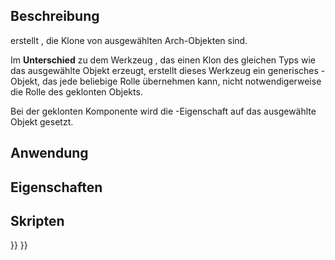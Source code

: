 <languages/>

{{Docnav/de
|
|
|[[Arch_Workbench/de|Arch]]
|IconL=
|IconR=
|IconC=Workbench_Arch.svg
}}

{{VeryImportantMessage|DIESER BEFEHL IST VERALTET<br>
Er steht in {{VersionPlus/de|1.0}} nicht zur Verfügung. Stattdessen kann [[Draft_Clone/de|Draft Klonen]] verwendet werden.}}

<div class="mw-translate-fuzzy">
{{GuiCommand/de
|Name=Arch CloneComponent
|Name/de=Arch KomponenteKlonen‏‎‏‎
|MenuLocation=Arch → Dienstprogramme → Komponente klonen
|Workbenches=[[Arch_Workbench/de|Arch]]
|Shortcut={{KEY|C}} {{KEY|C}}
‏‎|SeeAlso=[[Draft_Clone/de|Draft Klonen]], [[Arch_Component/de|Arch Komponente]]
|Icon=Arch_Component_Clone.svg
}}
</div>

<span id="Description"></span>
==Beschreibung==

{{Button|[[Image:Arch_Component_Clone.svg|16px]] [[Arch_CloneComponent/de|Komponente klonen]]}} erstellt {{Button|[[Image:Arch_Component.svg|16px]] [[Arch_Component/de|Arch Komponenten]]}}, die Klone von ausgewählten Arch-Objekten sind.

Im '''Unterschied''' zu dem Werkzeug {{Button|[[Image:Draft_Clone.svg|16px]] [[Draft_Clone/de|Draft Klonen]]}}, das einen Klon des gleichen Typs wie das ausgewählte Objekt erzeugt, erstellt dieses Werkzeug ein generisches {{KEY|[[Image:Arch_Component.svg|16px]] [[Arch_Component/de|Arch Komponente]]}}-Objekt, das jede beliebige Rolle übernehmen kann, nicht notwendigerweise die Rolle des geklonten Objekts.

Bei der geklonten Komponente wird die {{PropertyData/de|CloneOf}}-Eigenschaft auf das ausgewählte Objekt gesetzt.

<span id="Usage"></span>
== Anwendung ==


<span id="Properties"></span>
== Eigenschaften ==


<span id="Scripting"></span>
== Skripten ==


{{Docnav/de
|
|
|[[Arch_Workbench/de|Arch]]
|IconL=
|IconR=
|IconC=Workbench_Arch.svg
}}

{{BIM_Tools_navi{{#translation:}}}}
{{Userdocnavi{{#translation:}}}}
